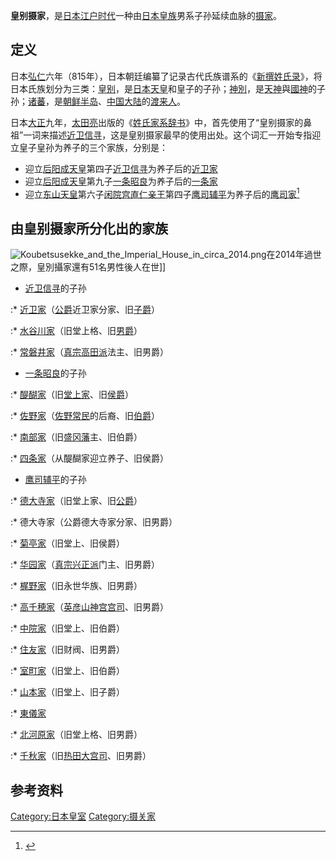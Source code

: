 '''皇别摄家'''，是[[日本|日本]][[江户时代|江户时代]]一种由[[日本皇族|日本皇族]]男系子孙延续血脉的[[摄家|摄家]]。

==定义==
日本[[弘仁|弘仁]]六年（815年），日本朝廷编纂了记录古代氏族谱系的《[[新撰姓氏录|新撰姓氏录]]》，将日本氏族划分为三类：[[皇别|皇别]]，是[[日本天皇|日本天皇]]和皇子的子孙；[[神別|神別]]，是[[天神_(日本神話)|天神]]與[[國神|國神]]的子孙；[[诸蕃|诸蕃]]，是[[朝鲜半岛|朝鲜半岛]]、[[中国大陆|中国大陆]]的[[渡来人|渡来人]]。

日本[[大正|大正]]九年，[[太田亮|太田亮]]出版的《[[姓氏家系辞书|姓氏家系辞书]]》中，首先使用了“皇别摄家的鼻祖”一词来描述[[近卫信寻|近卫信寻]]，这是皇别摄家最早的使用出处。这个词汇一开始专指迎立皇子皇孙为养子的三个家族，分别是：

* 迎立[[后阳成天皇|后阳成天皇]]第四子[[近卫信寻|近卫信寻]]为养子后的[[近卫家|近卫家]]
* 迎立[[后阳成天皇|后阳成天皇]]第九子[[一条昭良|一条昭良]]为养子后的[[一条家|一条家]]
* 迎立[[东山天皇|东山天皇]]第六子[[闲院宫直仁亲王|闲院宫直仁亲王]]第四子[[鹰司辅平|鹰司辅平]]为养子后的[[鹰司家|鹰司家]]<ref>{{Cite web |url=http://www.eonet.ne.jp/~yanaken/miyasama/keizu7.htm |title=存档副本 |accessdate=2017-05-22 |archive-date=2016-03-29 |archive-url=https://web.archive.org/web/20160329150337/http://www.eonet.ne.jp/~yanaken/miyasama/keizu7.htm |dead-url=no }}</ref>

== 由皇别摄家所分化出的家族 ==
[[File:Koubetsusekke_and_the_Imperial_House_in_circa_2014.png|thumb]]在2014年過世之際，皇別攝家還有51名男性後人在世]]
* [[近卫信寻|近卫信寻]]的子孙
:* [[近卫家|近卫家]]（[[公爵|公爵]]近卫家分家、旧[[子爵|子爵]]）
:* [[水谷川家|水谷川家]]（旧堂上格、旧[[男爵|男爵]]）
:* [[常磐井家|常磐井家]]（[[真宗高田派|真宗高田派]]法主、旧男爵）
* [[一条昭良|一条昭良]]的子孙
:* [[醍醐家|醍醐家]]（旧[[堂上家|堂上家]]、旧[[侯爵|侯爵]]）
:* [[佐野家|佐野家]]（[[佐野常民|佐野常民]]的后裔、旧[[伯爵|伯爵]]）
:* [[南部家|南部家]]（旧[[盛冈藩|盛冈藩]]主、旧伯爵）
:* [[四条家|四条家]]（从醍醐家迎立养子、旧侯爵）
* [[鹰司辅平|鹰司辅平]]的子孙
:* [[德大寺家|德大寺家]]（旧堂上家、旧[[公爵|公爵]]）
:* 德大寺家（公爵德大寺家分家、旧男爵）
:* [[菊亭家|菊亭家]]（旧堂上、旧侯爵）
:* [[华园家|华园家]]（[[真宗兴正派|真宗兴正派]]门主、旧男爵）
:* [[梶野家|梶野家]]（旧永世华族、旧男爵）
:* [[高千穂家|高千穂家]]（[[英彦山神宫|英彦山神宫]][[宫司|宫司]]、旧男爵）
:* [[中院家|中院家]]（旧堂上、旧伯爵）
:* [[住友家|住友家]]（旧财阀、旧男爵）
:* [[室町家|室町家]]（旧堂上、旧伯爵）
:* [[山本家|山本家]]（旧堂上、旧子爵）
:* [[東儀家|東儀家]]
:* [[北河原家|北河原家]]（旧堂上格、旧男爵）
:* [[千秋家|千秋家]]（旧[[热田大宫司|热田大宫司]]、旧男爵）

==参考资料==
{{reflist}}

{{天皇项目}}

[[Category:日本皇室|Category:日本皇室]]
[[Category:摄关家|Category:摄关家]]